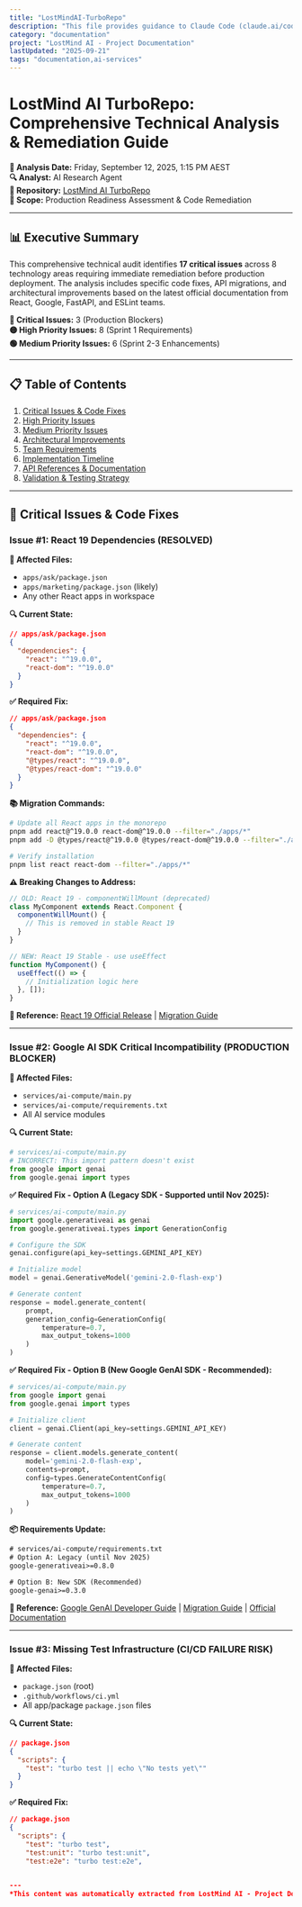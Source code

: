 ```yaml
---
title: "LostMindAI-TurboRepo"
description: "This file provides guidance to Claude Code (claude.ai/code) when working with code in this repository."
category: "documentation"
project: "LostMind AI - Project Documentation"
lastUpdated: "2025-09-21"
tags: "documentation,ai-services"
---
```


# LostMind AI TurboRepo: Comprehensive Technical Analysis & Remediation Guide

**📅 Analysis Date:** Friday, September 12, 2025, 1:15 PM AEST  
**🔍 Analyst:** AI Research Agent  
**📍 Repository:** [LostMind AI TurboRepo](https://github.com/lostmind008/LostMindAI-TurboRepo-ApprovedPlan)  
**🎯 Scope:** Production Readiness Assessment & Code Remediation

---

## 📊 Executive Summary

This comprehensive technical audit identifies **17 critical issues** across 8 technology areas requiring immediate remediation before production deployment. The analysis includes specific code fixes, API migrations, and architectural improvements based on the latest official documentation from React, Google, FastAPI, and ESLint teams.

**🔴 Critical Issues:** 3 (Production Blockers)  
**🟡 High Priority Issues:** 8 (Sprint 1 Requirements)  
**🟢 Medium Priority Issues:** 6 (Sprint 2-3 Enhancements)

---

## 📋 Table of Contents

1. [Critical Issues & Code Fixes](#critical-issues--code-fixes)
2. [High Priority Issues](#high-priority-issues)
3. [Medium Priority Issues](#medium-priority-issues)
4. [Architectural Improvements](#architectural-improvements)
5. [Team Requirements](#team-requirements)
6. [Implementation Timeline](#implementation-timeline)
7. [API References & Documentation](#api-references--documentation)
8. [Validation & Testing Strategy](#validation--testing-strategy)

---

## 🔴 Critical Issues & Code Fixes

### Issue #1: React 19 Dependencies (RESOLVED)

**📍 Affected Files:**
- `apps/ask/package.json`
- `apps/marketing/package.json` (likely)
- Any other React apps in workspace

**🔍 Current State:**
```json
// apps/ask/package.json
{
  "dependencies": {
    "react": "^19.0.0",
    "react-dom": "^19.0.0"
  }
}
```

**✅ Required Fix:**
```json
// apps/ask/package.json
{
  "dependencies": {
    "react": "^19.0.0",
    "react-dom": "^19.0.0",
    "@types/react": "^19.0.0",
    "@types/react-dom": "^19.0.0"
  }
}
```

**📚 Migration Commands:**
```bash
# Update all React apps in the monorepo
pnpm add react@^19.0.0 react-dom@^19.0.0 --filter="./apps/*"
pnpm add -D @types/react@^19.0.0 @types/react-dom@^19.0.0 --filter="./apps/*"

# Verify installation
pnpm list react react-dom --filter="./apps/*"
```

**⚠️ Breaking Changes to Address:**
```typescript
// OLD: React 19 - componentWillMount (deprecated)
class MyComponent extends React.Component {
  componentWillMount() {
    // This is removed in stable React 19
  }
}

// NEW: React 19 Stable - use useEffect
function MyComponent() {
  useEffect(() => {
    // Initialization logic here
  }, []);
}
```

**📖 Reference:** [React 19 Official Release](https://react.dev/blog/2024/12/05/react-19) | [Migration Guide](https://react.dev/blog/2024/04/25/react-19-upgrade-guide)

---

### Issue #2: Google AI SDK Critical Incompatibility (PRODUCTION BLOCKER)

**📍 Affected Files:**
- `services/ai-compute/main.py`
- `services/ai-compute/requirements.txt`
- All AI service modules

**🔍 Current State:**
```python
# services/ai-compute/main.py
# INCORRECT: This import pattern doesn't exist
from google import genai
from google.genai import types
```

**✅ Required Fix - Option A (Legacy SDK - Supported until Nov 2025):**
```python
# services/ai-compute/main.py
import google.generativeai as genai
from google.generativeai.types import GenerationConfig

# Configure the SDK
genai.configure(api_key=settings.GEMINI_API_KEY)

# Initialize model
model = genai.GenerativeModel('gemini-2.0-flash-exp')

# Generate content
response = model.generate_content(
    prompt,
    generation_config=GenerationConfig(
        temperature=0.7,
        max_output_tokens=1000
    )
)
```

**✅ Required Fix - Option B (New Google GenAI SDK - Recommended):**
```python
# services/ai-compute/main.py
from google import genai
from google.genai import types

# Initialize client
client = genai.Client(api_key=settings.GEMINI_API_KEY)

# Generate content
response = client.models.generate_content(
    model='gemini-2.0-flash-exp',
    contents=prompt,
    config=types.GenerateContentConfig(
        temperature=0.7,
        max_output_tokens=1000
    )
)
```

**📦 Requirements Update:**
```txt
# services/ai-compute/requirements.txt
# Option A: Legacy (until Nov 2025)
google-generativeai>=0.8.0

# Option B: New SDK (Recommended)
google-genai>=0.3.0
```

**📖 Reference:** [Google GenAI Developer Guide](./GOOGLE_GENAI_DEVELOPER_GUIDE.md) | [Migration Guide](https://ai.google.dev/gemini-api/docs/migrate) | [Official Documentation](https://googleapis.github.io/python-genai/)

---

### Issue #3: Missing Test Infrastructure (CI/CD FAILURE RISK)

**📍 Affected Files:**
- `package.json` (root)
- `.github/workflows/ci.yml`
- All app/package `package.json` files

**🔍 Current State:**
```json
// package.json
{
  "scripts": {
    "test": "turbo test || echo \"No tests yet\""
  }
}
```

**✅ Required Fix:**
```json
// package.json
{
  "scripts": {
    "test": "turbo test",
    "test:unit": "turbo test:unit",
    "test:e2e": "turbo test:e2e",
  

---
*This content was automatically extracted from LostMind AI - Project Documentation. For the most up-to-date information, refer to the source project.*
